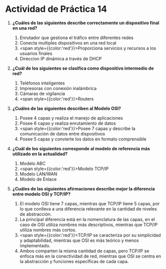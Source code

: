 # Actividad de Práctica 14

1. **¿Cuáles de las siguientes describe correctamente un dispositivo final en una red?**
    1. Enrutador que gestiona el tráfico entre diferentes redes
    2. Conecta multiples dispositivos en una red local
    3. <span style={{color:'red'}}>Proporciona servicios y recursos a los usuarios finales</span>
    4. Direccion IP dinámica a través de DHCP

2. **¿Cuál de los siguientes se clasifica como dispositivo intermedio de red?**
    1. Teléfonos inteligentes
    2. Impresoras con conexión inalámbrica
    3. Cámaras de vigilancia
    4. <span style={{color:'red'}}>Routers</span>

3. **¿Cuáles de las siguientes describen al Modelo OSI?**
    1. Posee 4 capas y realiza el manejo de aplicaciones
    2. Posee 6 capas y realiza enrutamiento de datos
    3. <span style={{color:'red'}}>Posee 7 capas y describe la comunicación de datos entre dispositivos</span>
    4. Posee 5 capas y convierte los datos en formato comprensible

4. **¿Cuál de los siguientes corresponde al modelo de referencia más utilizado en la actualidad?**
    1. Modelo ABC
    2. <span style={{color:'red'}}>Modelo TCP/IP</span>
    3. Modelo LAN/WAN
    4. Modelo de Enlace

5. **¿Cuáles de las siguientes afirmaciones describe mejor la diferencia entre modelo OSI y TCP/IP?**
    1. El modelo OSI tiene 7 capas, mientras que TCP/IP tiene 5 capas, por lo que conlleva a una diferencia relevante en la cantidad de niveles de abstracción.
    2. La principal diferencia está en la nomenclatura de las capas, en el caso de OSI utiliza nombres más descriptivos, mientras que TCP/IP utiliza nombres más cortos.
    3. <span style={{color:'red'}}>TCP/IP se caracteriza por su simplicidad y adaptabilidad, mientras que OSI es más teórico y menos implementado.</span>
    4. Ambos comparten la misma cantidad de capas, pero TCP/IP se enfoca más en la conectividad de red, mientras que OSI se centra en la abstracción y funciones específicas de cada capa.